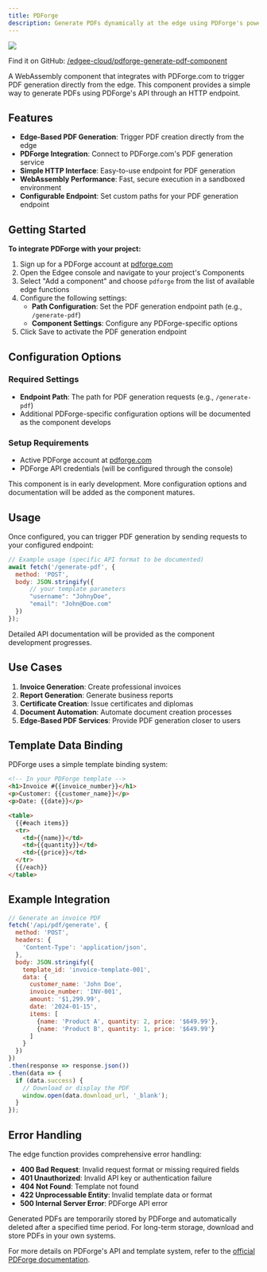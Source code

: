 ```yaml
---
title: PDForge
description: Generate PDFs dynamically at the edge using PDForge's powerful PDF generation API, **powered by edge functions**.
---
```


<img src="/images/banners/pdforge.png" className="rounded-lg" noZoom />


<EdgeeSdk />

Find it on GitHub: [<Icon icon="github" iconType="solid" /> /edgee-cloud/pdforge-generate-pdf-component](https://github.com/edgee-cloud/pdforge-generate-pdf-component)

A WebAssembly component that integrates with PDForge.com to trigger PDF generation directly from the edge. This component provides a simple way to generate PDFs using PDForge's API through an HTTP endpoint.

## Features

- **Edge-Based PDF Generation**: Trigger PDF creation directly from the edge
- **PDForge Integration**: Connect to PDForge.com's PDF generation service
- **Simple HTTP Interface**: Easy-to-use endpoint for PDF generation
- **WebAssembly Performance**: Fast, secure execution in a sandboxed environment
- **Configurable Endpoint**: Set custom paths for your PDF generation endpoint

## Getting Started

**To integrate PDForge with your project:**

1. Sign up for a PDForge account at [pdforge.com](https://pdforge.com)
2. Open the Edgee console and navigate to your project's Components
3. Select "Add a component" and choose `pdforge` from the list of available edge functions
4. Configure the following settings:
   - **Path Configuration**: Set the PDF generation endpoint path (e.g., `/generate-pdf`)
   - **Component Settings**: Configure any PDForge-specific options
5. Click Save to activate the PDF generation endpoint

## Configuration Options

### Required Settings
- **Endpoint Path**: The path for PDF generation requests (e.g., `/generate-pdf`)
- Additional PDForge-specific configuration options will be documented as the component develops

### Setup Requirements
- Active PDForge account at [pdforge.com](https://pdforge.com)
- PDForge API credentials (will be configured through the console)

<Note>
  This component is in early development. More configuration options and documentation will be added as the component matures.
</Note>

## Usage

Once configured, you can trigger PDF generation by sending requests to your configured endpoint:

```javascript
// Example usage (specific API format to be documented)
await fetch('/generate-pdf', {
  method: 'POST',
  body: JSON.stringify({
      // your template parameters
      "username": "JohnyDoe",
      "email": "John@Doe.com"
  })
});
```

<Note>
  Detailed API documentation will be provided as the component development progresses.
</Note>


## Use Cases

1. **Invoice Generation**: Create professional invoices
2. **Report Generation**: Generate business reports
3. **Certificate Creation**: Issue certificates and diplomas
4. **Document Automation**: Automate document creation processes
5. **Edge-Based PDF Services**: Provide PDF generation closer to users

## Template Data Binding

PDForge uses a simple template binding system:

```html
<!-- In your PDForge template -->
<h1>Invoice #{{invoice_number}}</h1>
<p>Customer: {{customer_name}}</p>
<p>Date: {{date}}</p>

<table>
  {{#each items}}
  <tr>
    <td>{{name}}</td>
    <td>{{quantity}}</td>
    <td>{{price}}</td>
  </tr>
  {{/each}}
</table>
```

## Example Integration

```javascript
// Generate an invoice PDF
fetch('/api/pdf/generate', {
  method: 'POST',
  headers: {
    'Content-Type': 'application/json',
  },
  body: JSON.stringify({
    template_id: 'invoice-template-001',
    data: {
      customer_name: 'John Doe',
      invoice_number: 'INV-001',
      amount: '$1,299.99',
      date: '2024-01-15',
      items: [
        {name: 'Product A', quantity: 2, price: '$649.99'},
        {name: 'Product B', quantity: 1, price: '$649.99'}
      ]
    }
  })
})
.then(response => response.json())
.then(data => {
  if (data.success) {
    // Download or display the PDF
    window.open(data.download_url, '_blank');
  }
});
```

## Error Handling

The edge function provides comprehensive error handling:

- **400 Bad Request**: Invalid request format or missing required fields
- **401 Unauthorized**: Invalid API key or authentication failure
- **404 Not Found**: Template not found
- **422 Unprocessable Entity**: Invalid template data or format
- **500 Internal Server Error**: PDForge API error

<Note>
  Generated PDFs are temporarily stored by PDForge and automatically deleted after a specified time period. 
  For long-term storage, download and store PDFs in your own systems.
</Note>

For more details on PDForge's API and template system, refer to the 
[official PDForge documentation](https://docs.pdforge.com).
